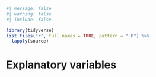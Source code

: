 ```r
#| message: false
#| warning: false
#| include: false

library(tidyverse)
list.files("r", full.names = TRUE, pattern = ".R") %>%
  lapply(source)
```

# Explanatory variables {.unnumbered}
